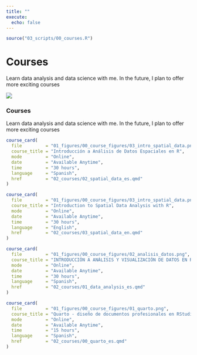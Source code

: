```yaml
---
title: ""
execute: 
  echo: false
---
```


```r
source("03_scripts/00_courses.R")
```

::: {.column-screen .jumbotron .jumbotron-courses .container .d-none .d-sm-block}
<div>

# Courses {.text-black .jumbotron-title}

</div>

::: jumbotron-text
Learn data analysis and data science with me. In the future, I plan to offer more exciting courses
:::
:::

::: {.row .d-block .d-sm-none}
::: {.card .card-courses}
![](01_figures/jumbo.png){.img-fluid .rounded .mx-auto .d-block}

### Courses

Learn data analysis and data science with me. In the future, I plan to offer more exciting courses
:::
:::

::: {.container .grid .mt-5}
::: {.g-col-12 .g-col-md-6}
```r
course_card(
  file         = "01_figures/00_course_figures/03_intro_spatial_data.png",
  course_title = "Introducción a Análisis de Datos Espaciales en R",
  mode         = "Online",
  date         = "Available Anytime",
  time         = "30 hours",
  language     = "Spanish",
  href         = "02_courses/02_spatial_data_es.qmd"
)
```
:::

::: {.g-col-12 .g-col-md-6}
```r
course_card(
  file         = "01_figures/00_course_figures/03_intro_spatial_data.png",
  course_title = "Introduction to Spatial Data Analysis with R",
  mode         = "Online",
  date         = "Available Anytime",
  time         = "30 hours",
  language     = "English",
  href         = "02_courses/03_spatial_data_en.qmd"
)
```
:::

::: {.g-col-12 .g-col-md-6}
```r
course_card(
  file         = "01_figures/00_course_figures/02_analisis_datos.png",
  course_title = "INTRODUCCIÓN A ANÁLISIS Y VISUALIZACIÓN DE DATOS EN R [2023]",
  mode         = "Online",
  date         = "Available Anytime",
  time         = "30 hours",
  language     = "Spanish",
  href         = "02_courses/01_data_analysis_es.qmd"
)
```
:::

::: {.g-col-12 .g-col-md-6}
```r
course_card(
  file         = "01_figures/00_course_figures/01_quarto.png",
  course_title = "Quarto - diseño de documentos profesionales en RStudio",
  mode         = "Online",
  date         = "Available Anytime",
  time         = "15 hours",
  language     = "Spanish",
  href         = "02_courses/00_quarto_es.qmd"
)
```
:::
:::
